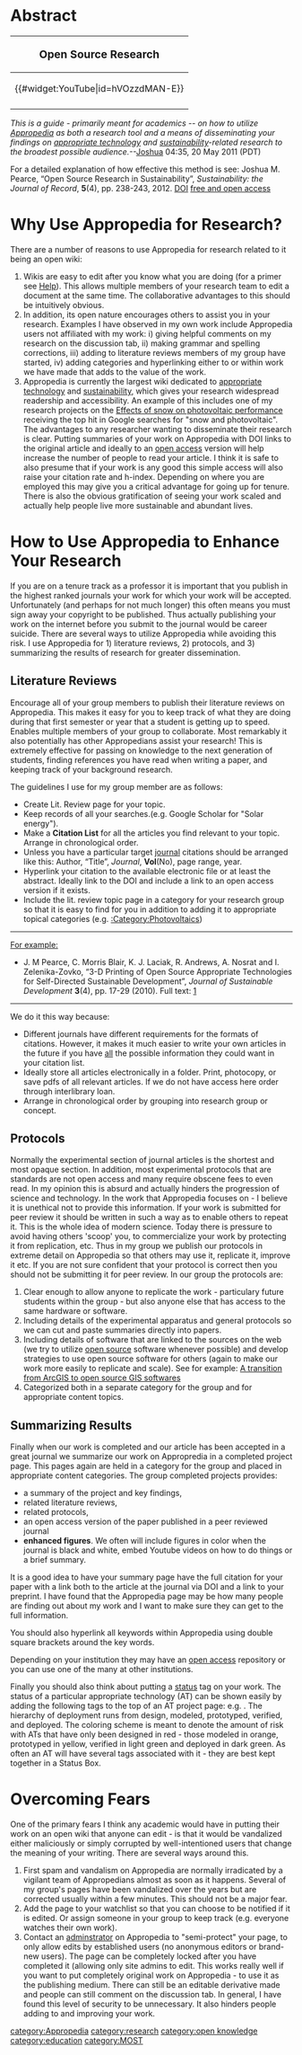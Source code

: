 {{MOST}}
=Abstract=
{|style="border:1px solid black; background-color: lightgreen; margin-left:.1em; margin-top:2px; -moz-border-radius:15px;" align="right" width="120px"
!<big>Open Source Research</big>
|-
|<center>{{#widget:YouTube|id=hVOzzdMAN-E}} </center>
|-
|}

''This is a guide - primarily meant for academics -- on how to utilize [[Appropedia]] as both a research tool and a means of disseminating your findings on [[appropriate technology]] and [[sustainability]]-related research to the broadest possible audience.''--[[User:J.M.Pearce|Joshua]] 04:35, 20 May 2011 (PDT)

For a detailed explanation of how effective this method is see: Joshua M. Pearce, “Open Source Research in Sustainability”, ''Sustainability: the Journal of Record'', '''5'''(4), pp. 238-243, 2012. [http://dx.doi.org/10.1089/sus.2012.9944 DOI] [http://mtu.academia.edu/JoshuaPearce/Papers/1867941/Open_Source_Research_in_Sustainability free and open access]

=Why Use Appropedia for Research?=
There are a number of reasons to use Appropedia for research related to it being an open wiki:
# Wikis are easy to edit after you know what you are doing (for a primer see [[Help]]). This allows multiple members of your research team to edit a document at the same time. The collaborative advantages to this should be intuitively obvious.
# In addition, its open nature encourages others to assist you in your research. Examples I have observed in my own work include Appropedia users not affiliated with my work: i)  giving helpful comments on my research on the discussion tab, ii) making grammar and spelling corrections, iii) adding to literature reviews members of my group have started, iv) adding categories and hyperlinking either to or within work we have made that adds to the value of the work.
# Appropedia is currently the largest wiki dedicated to [[appropriate technology]] and [[sustainability]], which gives your research widespread readership and accessibility. An example of this includes one of my research projects on the [[Effects of snow on photovoltaic performance]] receiving the top hit in Google searches for "snow and photovoltaic". The advantages to any researcher wanting to disseminate their research is clear. Putting summaries of your work on Appropedia with DOI links to the original article and ideally to an [[open access]] version will help increase the number of people to read your article. I think it is safe to also presume that if your work is any good this simple access will also raise your citation rate and h-index. Depending on where you are employed this may give you a critical advantage for going up for tenure. There is also the obvious gratification of seeing your work scaled and actually help people live more sustainable and abundant lives.

=How to Use Appropedia to Enhance Your Research=
If you are on a tenure track as a professor it is important that you publish in the highest ranked journals your work for which your work will be accepted. Unfortunately (and perhaps for not much longer) this often means you must sign away your copyright to be published. Thus actually publishing your work on the internet before you submit to the journal would be career suicide. There are several ways to utilize Appropedia while avoiding this risk. I use Appropedia for 1) literature reviews, 2) protocols, and 3) summarizing the results of research for greater dissemination.

==Literature Reviews==
Encourage all of your group members to publish their literature reviews on Appropedia. This makes it easy for you to keep track of what they are doing during that first semester or year that a student is getting up to speed. Enables multiple members of your group to collaborate. Most remarkably it also potentially has other Appropedians assist your research! This is extremely effective for passing on knowledge to the next generation of students, finding references you have read when writing a paper, and keeping track of your background research.

The guidelines I use for my group member are as follows:
* Create Lit. Review page for your topic.
* Keep records of all your searches.(e.g. Google Scholar for "Solar energy"). 
* Make a '''Citation List''' for all the articles you find relevant to your topic. Arrange in chronological order. 
* Unless you have a particular target [[journals|journal]] citations should be arranged like this: Author, “Title”, ''Journal'', '''Vol'''(No), page range, year.
* Hyperlink your citation to the available electronic file or at least the abstract. Ideally link to the DOI and include a link to an open access version if it exists.
* Include the lit. review topic page in a category for your research group so that it is easy to find for you in addition to adding it to appropriate topical categories (e.g. [[:Category:Photovoltaics]])

----

<u>For example:</u>
* J. M Pearce, C. Morris Blair, K. J. Laciak, R. Andrews, A. Nosrat and I. Zelenika-Zovko, “3-D Printing of Open Source Appropriate Technologies for Self-Directed Sustainable Development”, ''Journal of Sustainable Development'' '''3'''(4), pp. 17-29 (2010). Full text: [http://www.ccsenet.org/journal/index.php/jsd/article/view/6984]

----

We do it this way because:
* Different journals have different requirements for the formats of citations. However, it makes it much easier to write your own articles in the future if you have <u>all</u> the possible information they could want in your citation list.
* Ideally store all articles electronically in a folder. Print, photocopy, or save pdfs of all relevant articles. If we do not have access here order through interlibrary loan.
* Arrange in chronological order by grouping into research group or concept.

==Protocols==
Normally the experimental section of journal articles is the shortest and most opaque section. In addition, most experimental protocols that are standards are not open access and many require obscene fees to even read. In my opinion this is absurd and actually hinders the progression of science and technology. In the work that Appropedia focuses on - I believe it is unethical not to provide this information. If your work is submitted for peer review it should be written in such a way as to enable others to repeat it. This is the whole idea of modern science. Today there is pressure to avoid having others 'scoop' you, to commercialize your work by protecting it from replication, etc. Thus in my group we publish our protocols in extreme detail on Appropedia so that others may use it, replicate it, improve it etc. If you are not sure confident that your protocol is correct then you should not be submitting it for peer review. In our group the protocols are:
# Clear enough to allow anyone to replicate the work - particulary future students within the group - but also anyone else that has access to the same hardware or software.
# Including details of the experimental apparatus and general protocols so we can cut and paste summaries directly into papers.
# Including details of software that are linked to the sources on the web (we try to utilize [[open source]] software whenever possible) and develop strategies to use open source software for others (again to make our work more easily to replicate and scale). See for example: [[A transition from ArcGIS to open source GIS softwares]]
# Categorized both in a separate category for the group and for appropriate content topics.

==Summarizing Results==
Finally when our work is completed and our article has been accepted in a great journal we summarize our work on Appropredia in a completed project page. This pages again are held in a category for the group and placed in appropriate content categories. The group completed projects provides:
* a summary of the project and key findings,
* related literature reviews,
* related protocols,
* an open access version of the paper published in a peer reviewed journal
* '''enhanced figures'''. We often will include figures in color when the journal is black and white, embed Youtube videos on how to do things or a brief summary.

It is a good idea to have your summary page have the full citation for your paper with a link both to the article at the journal via DOI and a link to your preprint. I have found that the Appropedia page may be how many people are finding out about my work and I want to make sure they can get to the full information.

You should also hyperlink all keywords within Appropedia using double square brackets around the key words.

Depending on your institution they may have an [[open access]] repository or you can use one of the many at other institutions.

Finally you should also think about putting a [[status]] tag on your work. The status of a particular appropriate technology (AT) can be shown easily by adding the following tags to the top of an AT project page: e.g. {{tl|status-design}}. The hierarchy of deployment runs from design, modeled, prototyped, verified, and deployed. The coloring scheme is meant to denote the amount of risk with ATs that have only been designed in red - those modeled in orange, prototyped in yellow, verified in light green and deployed in dark green. As often an AT will have several tags associated with it - they are best kept together in a Status Box.

=Overcoming Fears=
One of the primary fears I think any academic would have in putting their work on an open wiki that anyone can edit - is that it would be vandalized either maliciously or simply corrupted by well-intentioned users that change the meaning of your writing. There are several ways around this.
# First spam and vandalism on Appropedia are normally irradicated by a vigilant team of Appropedians almost as soon as it happens. Several of my group's pages have been vandalized over the years but are corrected usually within a few minutes. This should not be a major fear.
# Add the page to your watchlist so that you can choose to be notified if it is edited. Or assign someone in your group to keep track (e.g. everyone watches their own work).
# Contact an [[adminstrator]] on Appropedia to "semi-protect" your page, to only allow edits by established users (no anonymous editors or brand-new users). The page can be completely locked after you have completed it (allowing only site admins to edit. This works really well if you want to put completely original work on Appropedia - to use it as the publishing medium. There can still be an editable derivative made and people can still comment on the discussion tab. In general, I have found this level of security to be unnecessary. It also hinders people adding to and improving your work.

[[category:Appropedia]]
[[category:research]]
[[category:open knowledge]]
[[category:education]]
[[category:MOST]]